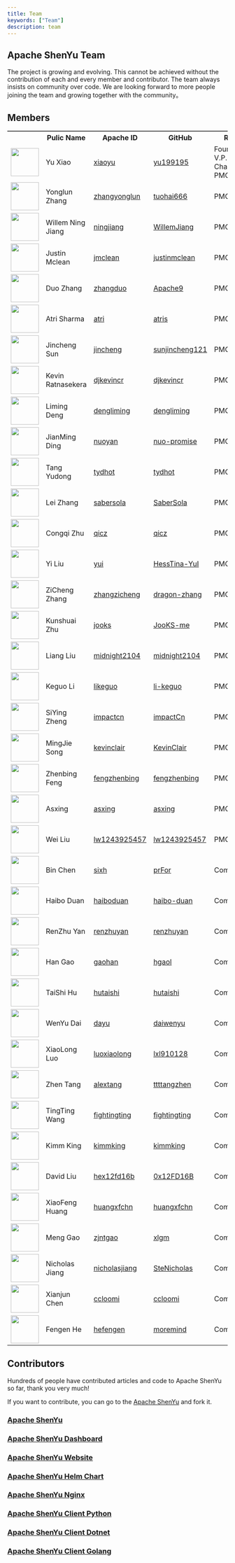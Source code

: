 ```yaml
---
title: Team
keywords: ["Team"]
description: team
---
```



## Apache ShenYu Team

The project is growing and evolving. This cannot be achieved without the contribution of each and every member and contributor.
The team always insists on community over code. We are looking forward to more people joining the team and growing together with the community。


## Members

<table frame="above" style={{ textAlign: 'center', borderCollapse: 'collapse' }}>
    <tr>
        <th style={{ width: "11%" }}><b></b></th>
        <th style={{ width: "21%" }}><b>Pulic Name</b></th>
        <th><b>Apache ID</b></th>
        <th><b>GitHub</b></th>
        <th style={{ width: "20%" }}><b>Role</b></th>
        <th><b></b></th>
    </tr>
    <tr>
        <td><a href="http://github.com/yu199195"><img width="64" src="https://avatars.githubusercontent.com/u/9673503?v=4"/></a></td>
        <td>Yu Xiao</td>
        <td><a href="https://people.apache.org/committer-index.html#xiaoyu">xiaoyu</a></td>
        <td><a href="http://github.com/yu199195">yu199195</a></td>
        <td>Founder, V.P. and Chair of PMC</td>
        <td><a href="https://twitter.com/yu199195"><img width="32" src="https://shenyu.apache.org/img/community/twitterblue.png"/>yu199195</a></td>
    </tr>
    <tr>
        <td><a href="http://github.com/tuohai666"><img width="64" src="https://avatars.githubusercontent.com/u/24643893?v=4"/></a></td>
        <td>Yonglun Zhang</td>
        <td><a href="https://people.apache.org/committer-index.html#zhangyonglun">zhangyonglun</a></td>
        <td><a href="http://github.com/tuohai666">tuohai666</a></td>
        <td>PMC</td>
        <td></td>
    </tr>
    <tr>
        <td><a href="http://github.com/WillemJiang"><img width="64" src="https://avatars.githubusercontent.com/u/219644?v=4"/></a></td>
        <td>Willem Ning Jiang</td>
        <td><a href="https://people.apache.org/committer-index.html#ningjiang">ningjiang</a></td>
        <td><a href="http://github.com/WillemJiang">WillemJiang</a></td>
        <td>PMC</td>
        <td></td>
    </tr>
    <tr>
        <td><a href="http://github.com/justinmclean"><img width="64" src="https://avatars.githubusercontent.com/u/144504?v=4"/></a></td>
        <td>Justin Mclean</td>
        <td><a href="https://people.apache.org/committer-index.html#jmclean">jmclean</a></td>
        <td><a href="http://github.com/justinmclean">justinmclean</a></td>
        <td>PMC</td>
        <td></td>
    </tr>
    <tr>
        <td><a href="http://github.com/Apache9"><img width="64" src="https://avatars.githubusercontent.com/u/4958168?v=4"/></a></td>
        <td>Duo Zhang</td>
        <td><a href="https://people.apache.org/committer-index.html#zhangduo">zhangduo</a></td>
        <td><a href="http://github.com/Apache9">Apache9</a></td>
        <td>PMC</td>
        <td></td>
    </tr>
    <tr>
        <td><a href="http://github.com/atris"><img width="64" src="https://avatars.githubusercontent.com/u/1724131?v=4"/></a></td>
        <td>Atri Sharma</td>
        <td><a href="https://people.apache.org/committer-index.html#atri">atri</a></td>
        <td><a href="http://github.com/atris">atris</a></td>
        <td>PMC</td>
        <td></td>
    </tr>
    <tr>
        <td><a href="http://github.com/sunjincheng121"><img width="64" src="https://avatars.githubusercontent.com/u/22488084?v=4"/></a></td>
        <td>Jincheng Sun</td>
        <td><a href="https://people.apache.org/committer-index.html#jincheng">jincheng</a></td>
        <td><a href="http://github.com/sunjincheng121">sunjincheng121</a></td>
        <td>PMC</td>
        <td></td>
    </tr>
    <tr>
        <td><a href="http://github.com/djkevincr"><img width="64" src="https://avatars.githubusercontent.com/u/1346010?v=4"/></a></td>
        <td>Kevin Ratnasekera</td>
        <td><a href="https://people.apache.org/committer-index.html#djkevincr">djkevincr</a></td>
        <td><a href="http://github.com/djkevincr">djkevincr</a></td>
        <td>PMC</td>
        <td></td>
    </tr>
    <tr>
        <td><a href="http://github.com/dengliming"><img width="64" src="https://avatars.githubusercontent.com/u/7796156?v=4"/></a></td>
        <td>Liming Deng</td>
        <td><a href="https://people.apache.org/committer-index.html#dengliming">dengliming</a></td>
        <td><a href="http://github.com/dengliming">dengliming</a></td>
        <td>PMC</td>
        <td></td>
    </tr>
    <tr>
        <td><a href="http://github.com/nuo-promise"><img width="64" src="https://avatars.githubusercontent.com/u/46160170?v=4"/></a></td>
        <td>JianMing Ding</td>
        <td><a href="https://people.apache.org/committer-index.html#nuoyan">nuoyan</a></td>
        <td><a href="http://github.com/nuo-promise">nuo-promise</a></td>
        <td>PMC</td>
        <td></td>
    </tr>
    <tr>
        <td><a href="http://github.com/tydhot"><img width="64" src="https://avatars.githubusercontent.com/u/27889201?v=4"/></a></td>
        <td>Tang Yudong</td>
        <td><a href="https://people.apache.org/committer-index.html#tydhot">tydhot</a></td>
        <td><a href="http://github.com/tydhot">tydhot</a></td>
        <td>PMC</td>
        <td></td>
    </tr>
    <tr>
        <td><a href="http://github.com/SaberSola"><img width="64" src="https://avatars.githubusercontent.com/u/24998393?v=4"/></a></td>
        <td>Lei Zhang</td>
        <td><a href="https://people.apache.org/committer-index.html#sabersola">sabersola</a></td>
        <td><a href="http://github.com/SaberSola">SaberSola</a></td>
        <td>PMC</td>
        <td></td>
    </tr>
    <tr>
        <td><a href="http://github.com/qicz"><img width="64" src="https://avatars.githubusercontent.com/u/2174082?v=4"/></a></td>
        <td>Congqi Zhu</td>
        <td><a href="https://people.apache.org/committer-index.html#qicz">qicz</a></td>
        <td><a href="http://github.com/qicz">qicz</a></td>
        <td>PMC</td>
        <td></td>
    </tr>
    <tr>
        <td><a href="http://github.com/HessTina-YuI"><img width="64" src="https://avatars.githubusercontent.com/u/13451528?v=4"/></a></td>
        <td>Yi Liu</td>
        <td><a href="https://people.apache.org/committer-index.html#yui">yui</a></td>
        <td><a href="http://github.com/HessTina-YuI">HessTina-YuI</a></td>
        <td>PMC</td>
        <td></td>
    </tr>
    <tr>
        <td><a href="http://github.com/dragon-zhang"><img width="64" src="https://avatars.githubusercontent.com/u/38336731?v=4"/></a></td>
        <td>ZiCheng Zhang</td>
        <td><a href="https://people.apache.org/committer-index.html#zhangzicheng">zhangzicheng</a></td>
        <td><a href="http://github.com/dragon-zhang">dragon-zhang</a></td>
        <td>PMC</td>
        <td></td>
    </tr>
    <tr>
        <td><a href="http://github.com/JooKS-me"><img width="64" src="https://avatars.githubusercontent.com/u/62384022?v=4"/></a></td>
        <td>Kunshuai Zhu</td>
        <td><a href="https://people.apache.org/committer-index.html#jooks">jooks</a></td>
        <td><a href="http://github.com/JooKS-me">JooKS-me</a></td>
        <td>PMC</td>
        <td></td>
    </tr>
    <tr>
        <td><a href="http://github.com/midnight2104"><img width="64" src="https://avatars.githubusercontent.com/u/13334620?v=4"/></a></td>
        <td>Liang Liu</td>
        <td><a href="https://people.apache.org/committer-index.html#midnight2104">midnight2104</a></td>
        <td><a href="http://github.com/midnight2104">midnight2104</a></td>
        <td>PMC</td>
        <td></td>
    </tr>
    <tr>
        <td><a href="http://github.com/li-keguo"><img width="64" src="https://avatars.githubusercontent.com/u/33576070?v=4"/></a></td>
        <td>Keguo Li</td>
        <td><a href="https://people.apache.org/committer-index.html#likeguo">likeguo</a></td>
        <td><a href="http://github.com/li-keguo">li-keguo</a></td>
        <td>PMC</td>
        <td></td>
    </tr>
    <tr>
        <td><a href="http://github.com/impactCn"><img width="64" src="https://avatars.githubusercontent.com/u/35489877?v=4"/></a></td>
        <td>SiYing Zheng</td>
        <td><a href="https://people.apache.org/committer-index.html#impactcn">impactcn</a></td>
        <td><a href="http://github.com/impactCn">impactCn</a></td>
        <td>PMC</td>
        <td></td>
    </tr>
    <tr>
        <td><a href="http://github.com/KevinClair"><img width="64" src="https://avatars.githubusercontent.com/u/37257651?v=4"/></a></td>
        <td>MingJie Song</td>
        <td><a href="https://people.apache.org/committer-index.html#kevinclair">kevinclair</a></td>
        <td><a href="http://github.com/KevinClair">KevinClair</a></td>
        <td>PMC</td>
        <td></td>
    </tr>
    <tr>
        <td><a href="http://github.com/fengzhenbing"><img width="64" src="https://avatars.githubusercontent.com/u/4169359?v=4"/></a></td>
        <td>Zhenbing Feng</td>
        <td><a href="https://people.apache.org/committer-index.html#fengzhenbing">fengzhenbing</a></td>
        <td><a href="http://github.com/fengzhenbing">fengzhenbing</a></td>
        <td>PMC</td>
        <td></td>
    </tr>
    <tr>
        <td><a href="http://github.com/asxing"><img width="64" src="https://avatars.githubusercontent.com/u/22816271?v=4"/></a></td>
        <td>Asxing</td>
        <td><a href="https://people.apache.org/committer-index.html#asxing">asxing</a></td>
        <td><a href="http://github.com/asxing">asxing</a></td>
        <td>PMC</td>
        <td></td>
    </tr>
    <tr>
        <td><a href="http://github.com/lw1243925457"><img width="64" src="https://avatars.githubusercontent.com/u/11513436?v=4"/></a></td>
        <td>Wei Liu</td>
        <td><a href="https://people.apache.org/committer-index.html#lw1243925457">lw1243925457</a></td>
        <td><a href="http://github.com/lw1243925457">lw1243925457</a></td>
        <td>PMC</td>
        <td></td>
    </tr>
    <tr>
        <td><a href="http://github.com/prFor"><img width="64" src="https://avatars.githubusercontent.com/u/4089611?v=4"/></a></td>
        <td>Bin Chen</td>
        <td><a href="https://people.apache.org/committer-index.html#sixh">sixh</a></td>
        <td><a href="http://github.com/prFor">prFor</a></td>
        <td>Committer</td>
        <td></td>
    </tr>
    <tr>
        <td><a href="http://github.com/haibo-duan"><img width="64" src="https://avatars.githubusercontent.com/u/7974845?v=4"/></a></td>
        <td>Haibo Duan</td>
        <td><a href="https://people.apache.org/committer-index.html#haiboduan">haiboduan</a></td>
        <td><a href="http://github.com/haibo-duan">haibo-duan</a></td>
        <td>Committer</td>
        <td></td>
    </tr>
    <tr>
        <td><a href="http://github.com/renzhuyan"><img width="64" src="https://avatars.githubusercontent.com/u/21033025?v=4"/></a></td>
        <td>RenZhu Yan</td>
        <td><a href="https://people.apache.org/committer-index.html#renzhuyan">renzhuyan</a></td>
        <td><a href="http://github.com/renzhuyan">renzhuyan</a></td>
        <td>Committer</td>
        <td></td>
    </tr>
    <tr>
        <td><a href="http://github.com/hgaol"><img width="64" src="https://avatars.githubusercontent.com/u/11908658?v=4"/></a></td>
        <td>Han Gao</td>
        <td><a href="https://people.apache.org/committer-index.html#gaohan">gaohan</a></td>
        <td><a href="http://github.com/hgaol">hgaol</a></td>
        <td>Committer</td>
        <td></td>
    </tr>
    <tr>
        <td><a href="http://github.com/hutaishi"><img width="64" src="https://avatars.githubusercontent.com/u/12478263?v=4"/></a></td>
        <td>TaiShi Hu</td>
        <td><a href="https://people.apache.org/committer-index.html#hutaishi">hutaishi</a></td>
        <td><a href="http://github.com/hutaishi">hutaishi</a></td>
        <td>Committer</td>
        <td></td>
    </tr>
    <tr>
        <td><a href="http://github.com/daiwenyu"><img width="64" src="https://avatars.githubusercontent.com/u/16659386?v=4"/></a></td>
        <td>WenYu Dai</td>
        <td><a href="https://people.apache.org/committer-index.html#dayu">dayu</a></td>
        <td><a href="http://github.com/daiwenyu">daiwenyu</a></td>
        <td>Committer</td>
        <td></td>
    </tr>
    <tr>
        <td><a href="http://github.com/lxl910128"><img width="64" src="https://avatars.githubusercontent.com/u/8736745?v=4"/></a></td>
        <td>XiaoLong Luo</td>
        <td><a href="https://people.apache.org/committer-index.html#luoxiaolong">luoxiaolong</a></td>
        <td><a href="http://github.com/lxl910128">lxl910128</a></td>
        <td>Committer</td>
        <td></td>
    </tr>
    <tr>
        <td><a href="http://github.com/ttttangzhen"><img width="64" src="https://avatars.githubusercontent.com/u/74766688?v=4"/></a></td>
        <td>Zhen Tang</td>
        <td><a href="https://people.apache.org/committer-index.html#alextang">alextang</a></td>
        <td><a href="http://github.com/ttttangzhen">ttttangzhen</a></td>
        <td>Committer</td>
        <td></td>
    </tr>
    <tr>
        <td><a href="http://github.com/fightingting"><img width="64" src="https://avatars.githubusercontent.com/u/31699402?v=4"/></a></td>
        <td>TingTing Wang</td>
        <td><a href="https://people.apache.org/committer-index.html#fightingting">fightingting</a></td>
        <td><a href="http://github.com/fightingting">fightingting</a></td>
        <td>Committer</td>
        <td></td>
    </tr>
    <tr>
        <td><a href="http://github.com/kimmking"><img width="64" src="https://avatars.githubusercontent.com/u/807508?v=4"/></a></td>
        <td>Kimm King</td>
        <td><a href="https://people.apache.org/committer-index.html#kimmking">kimmking</a></td>
        <td><a href="http://github.com/kimmking">kimmking</a></td>
        <td>Committer</td>
        <td></td>
    </tr>
    <tr>
        <td><a href="http://github.com/0x12FD16B"><img width="64" src="https://avatars.githubusercontent.com/u/8335369?v=4"/></a></td>
        <td>David Liu</td>
        <td><a href="https://people.apache.org/committer-index.html#hex12fd16b">hex12fd16b</a></td>
        <td><a href="http://github.com/0x12FD16B">0x12FD16B</a></td>
        <td>Committer</td>
        <td></td>
    </tr>
    <tr>
        <td><a href="http://github.com/huangxfchn"><img width="64" src="https://avatars.githubusercontent.com/u/17267069?v=4"/></a></td>
        <td>XiaoFeng Huang</td>
        <td><a href="https://people.apache.org/committer-index.html#huangxfchn">huangxfchn</a></td>
        <td><a href="http://github.com/huangxfchn">huangxfchn</a></td>
        <td>Committer</td>
        <td></td>
    </tr>
    <tr>
        <td><a href="http://github.com/xlgm"><img width="64" src="https://avatars.githubusercontent.com/u/11422929?v=4"/></a></td>
        <td>Meng Gao</td>
        <td><a href="https://people.apache.org/committer-index.html#zjntgao">zjntgao</a></td>
        <td><a href="http://github.com/xlgm">xlgm</a></td>
        <td>Committer</td>
        <td></td>
    </tr>
    <tr>
        <td><a href="http://github.com/SteNicholas"><img width="64" src="https://avatars.githubusercontent.com/u/10048174?v=4"/></a></td>
        <td>Nicholas Jiang</td>
        <td><a href="https://people.apache.org/committer-index.html#nicholasjiang">nicholasjiang</a></td>
        <td><a href="http://github.com/SteNicholas">SteNicholas</a></td>
        <td>Committer</td>
        <td></td>
    </tr>
    <tr>
        <td><a href="http://github.com/ccloomi"><img width="64" src="https://avatars.githubusercontent.com/u/8596174?v=4"/></a></td>
        <td>Xianjun Chen</td>
        <td><a href="https://people.apache.org/committer-index.html#ccloomi">ccloomi</a></td>
        <td><a href="http://github.com/ccloomi">ccloomi</a></td>
        <td>Committer</td>
        <td></td>
    </tr>
    <tr>
        <td><a href="http://github.com/moremind"><img width="64" src="https://avatars.githubusercontent.com/u/20184263?v=4"/></a></td>
        <td>Fengen He</td>
        <td><a href="https://people.apache.org/committer-index.html#hefengen">hefengen</a></td>
        <td><a href="http://github.com/moremind">moremind</a></td>
        <td>Committer</td>
        <td></td>
    </tr>
</table>

## Contributors


Hundreds of people have contributed articles and code to Apache ShenYu so far, thank you very much!

If you want to contribute, you can go to the [Apache ShenYu](https://github.com/apache/shenyu/) and fork it.

### [Apache ShenYu](https://github.com/apache/shenyu)
<Contributors repo="apache/shenyu"/>

### [Apache ShenYu Dashboard](https://github.com/apache/shenyu-dashboard)
<Contributors repo="apache/shenyu-dashboard"/>

### [Apache ShenYu Website](https://github.com/apache/shenyu-website)
<Contributors repo="apache/shenyu-website"/>

### [Apache ShenYu Helm Chart](https://github.com/apache/shenyu-helm-chart)
<Contributors repo="apache/shenyu-helm-chart"/>

### [Apache ShenYu Nginx](https://github.com/apache/shenyu-nginx)
<Contributors repo="apache/shenyu-nginx"/>

### [Apache ShenYu Client Python](https://github.com/apache/shenyu-client-python)
<Contributors repo="apache/shenyu-client-python"/>

### [Apache ShenYu Client Dotnet](https://github.com/apache/shenyu-client-dotnet)
<Contributors repo="apache/shenyu-client-dotnet"/>

### [Apache ShenYu Client Golang](https://github.com/apache/shenyu-client-golang)
<Contributors repo="apache/shenyu-client-golang"/>

